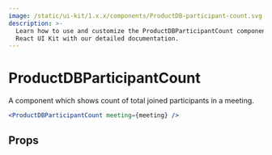 ```yaml
---
image: /static/ui-kit/1.x.x/components/ProductDB-participant-count.svg
description: >-
  Learn how to use and customize the ProductDBParticipantCount component in ProductDB's
  React UI Kit with our detailed documentation.
---
```


# ProductDBParticipantCount

A component which shows count of total joined participants in a meeting.

```jsx live
<ProductDBParticipantCount meeting={meeting} />
```

## Props

<PropsTable of="ProductDB-participant-count" />

<head>
  <title>React UI Kit ProductDBParticipantCount</title>
</head>
